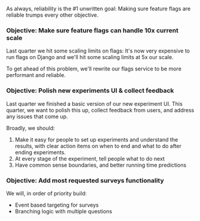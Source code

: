 As always, reliability is the #1 unwritten goal: Making sure feature flags are reliable trumps every other objective.

### Objective: Make sure feature flags can handle 10x current scale

Last quarter we hit some scaling limits on flags: It's now very expensive to run flags on Django and we'll hit some scaling limits at 5x our scale.

To get ahead of this problem, we'll rewrite our flags service to be more performant and reliable.

### Objective: Polish new experiments UI & collect feedback

Last quarter we finished a basic version of our new experiment UI. This quarter, we want to polish this up, collect feedback from users, and address any issues that come up.

Broadly, we should:
1. Make it easy for people to set up experiments and understand the results, with clear action items on when to end and what to do after ending experiments.
2. At every stage of the experiment, tell people what to do next
3. Have common sense boundaries, and better running time predictions

### Objective: Add most requested surveys functionality

We will, in order of priority build:

- Event based targeting for surveys
- Branching logic with multiple questions
